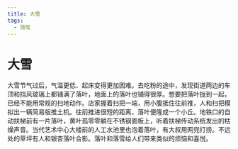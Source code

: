 ```yaml
---
title: 大雪
tags:
  - 随笔
---
```


# 大雪

大雪节气过后，气温更低、起床变得更加困难。去吃粉的途中，发现街道两边的车顶和挡风玻璃上都铺满了落叶，地面上的落叶也铺得很厚。想要把落叶拢到一起，已经不能用常规的扫地动作。店家握着扫把一端，用小腹抵住往前推，人和扫把模拟出一辆简易版推土机。往前推进很短的距离，落叶便隆成一个小丘。地铁口的自动扶梯前有一片落叶，黄叶孤零零躺在不锈钢面板上，听着扶梯传动系统发出的枯燥声音。当代艺术中心大楼前的人工水池里也泡着落叶，有大叔用网兜打捞。不远处的草坪有人和银杏落叶合影。落叶和落雪给人们带来类似的烦恼和喜悦。
